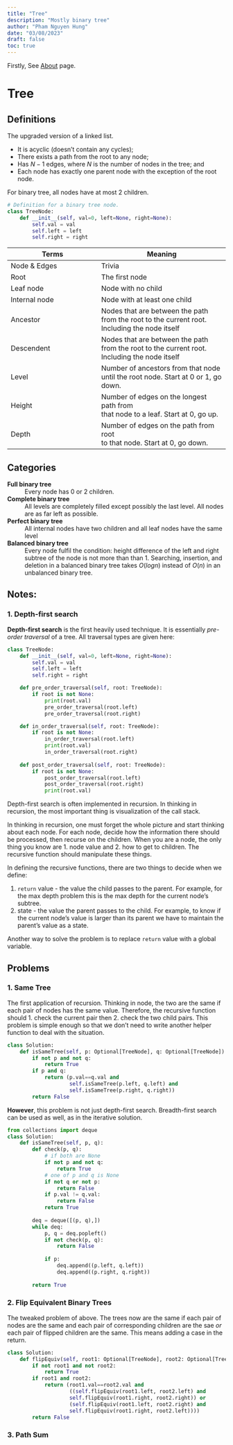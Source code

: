 ```yaml
---
title: "Tree"
description: "Mostly binary tree"
author: "Pham Nguyen Hung"
date: "03/08/2023"
draft: false
toc: true
---
```

Firstly, See [About](https://h-notes-on-dsa.netlify.app/about.html) page.

# Tree

## Definitions

The upgraded version of a linked list.

- It is acyclic (doesn't contain any cycles);
- There exists a path from the root to any node;
- Has $N - 1$ edges, where $N$ is the number of nodes in the tree; and
- Each node has exactly one parent node with the exception of the root node.

For binary tree, all nodes have at most 2 children.
```python
# Definition for a binary tree node.
class TreeNode:
    def __init__(self, val=0, left=None, right=None):
        self.val = val
        self.left = left
        self.right = right
```
| Terms | Meaning |
| ----- | ------- |
| Node & Edges  | Trivia |
| Root          | The first node |
| Leaf node     | Node with no child |
| Internal node | Node with at least one child |
| Ancestor      | Nodes that are between the path<br/>from the root to the current root.<br/> Including the node itself |
| Descendent    | Nodes that are between the path<br/>from the root to the current root.<br/> Including the node itself |
| Level         | Number of ancestors from that node<br/>until the root node. Start at 0 or 1, go down. |
| Height        | Number of edges on the longest path from<br/>that node to a leaf. Start at 0, go up. |
| Depth         | Number of edges on the path from root<br/>to that node. Start at 0, go down. |


## Categories

**Full binary tree**
: Every node has 0 or 2 children.

**Complete binary tree**
: All levels are completely filled except possibly the last level. All nodes are as far left as possible.

**Perfect binary tree**
: All internal nodes have two children and all leaf nodes have the same level

**Balanced binary tree**
: Every node fulfil the condition: height difference of the left and right subtree of the node is not more than than 1. Searching, insertion, and deletion in a balanced binary tree takes $O(logn)$ instead of $O(n)$ in an unbalanced binary tree.



## Notes:

### 1. Depth-first search

**Depth-first search** is the first heavily used technique. It is essentially *pre-order traversal* of a tree. All traversal types are given here:
```python
class TreeNode:
    def __init__(self, val=0, left=None, right=None):
        self.val = val
        self.left = left
        self.right = right

    def pre_order_traversal(self, root: TreeNode):
        if root is not None:
            print(root.val)
            pre_order_traversal(root.left)
            pre_order_traversal(root.right)

    def in_order_traversal(self, root: TreeNode):
        if root is not None:
            in_order_traversal(root.left)
            print(root.val)
            in_order_traversal(root.right)
    
    def post_order_traversal(self, root: TreeNode):
        if root is not None:
            post_order_traversal(root.left)
            post_order_traversal(root.right)
            print(root.val)
```
Depth-first search is often implemented in recursion. In thinking in recursion, the most important thing is visualization of the call stack. 

In thinking in recursion, one must forget the whole picture and start thinking about each node. For each node, decide how the information there should be processed, then recurse on the children. When you are a node, the only thing you know are 1. node value and 2. how to get to children. The recursive function should manipulate these things.

In defining the recursive functions, there are two things to decide when we define:

1. `return` value - the value the child passes to the parent. For example, for the max depth problem this is the max depth for the current node's subtree.
2. state - the value the parent passes to the child. For example, to know if the current node's value is larger than its parent we have to maintain the parent's value as a state.

Another way to solve the problem is to replace `return` value with a global variable.

## Problems

### 1. Same Tree

The first application of recursion. Thinking in node, the two are the same if each pair of nodes has the same value. Therefore, the recursive function should 1. check the current pair then 2. check the two child pairs. This problem is simple enough so that we don't need to write another helper function to deal with the situation.
```python
class Solution:
    def isSameTree(self, p: Optional[TreeNode], q: Optional[TreeNode]) -> bool:
        if not p and not q:
            return True
        if p and q:
            return (p.val==q.val and
                    self.isSameTree(p.left, q.left) and
                    self.isSameTree(p.right, q.right))
        return False
```
**However**, this problem is not just depth-first search. Breadth-first search can be used as well, as in the iterative solution.
```python
from collections import deque
class Solution:
    def isSameTree(self, p, q):
        def check(p, q):
            # if both are None
            if not p and not q:
                return True
            # one of p and q is None
            if not q or not p:
                return False
            if p.val != q.val:
                return False
            return True
        
        deq = deque([(p, q),])
        while deq:
            p, q = deq.popleft()
            if not check(p, q):
                return False
            
            if p:
                deq.append((p.left, q.left))
                deq.append((p.right, q.right))
                    
        return True
```

### 2. Flip Equivalent Binary Trees

The tweaked problem of above. The trees now are the same if each pair of nodes are the same and each pair of corresponding children are the sae *or* each pair of flipped children are the same. This means adding a case in the return.
```python
class Solution:
    def flipEquiv(self, root1: Optional[TreeNode], root2: Optional[TreeNode]) -> bool:
        if not root1 and not root2:
            return True
        if root1 and root2:
            return (root1.val==root2.val and
                    ((self.flipEquiv(root1.left, root2.left) and
                    self.flipEquiv(root1.right, root2.right)) or
                    (self.flipEquiv(root1.left, root2.right) and
                    self.flipEquiv(root1.right, root2.left))))
        return False
```

### 3. Path Sum

